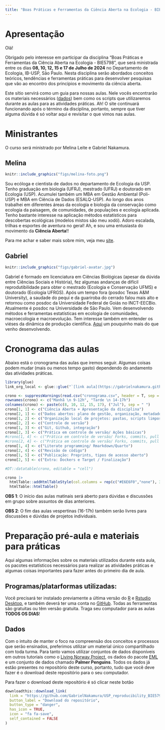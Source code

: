 ```yaml
---
title: "Boas Práticas e Ferramentas da Ciência Aberta na Ecologia - BIE5798"
---
```


# Apresentação

Olá!

Obrigado pelo interesse em participar da disciplina "Boas Práticas e Ferramentas da Ciência Aberta na Ecologia - BIE5798", que será ministrada entre os dias **08, 10, 12, 15 e 17 de Julho de 2024** no Departamento de Ecologia, IB-USP, São Paulo. Nesta disciplina serão abordados conceitos teóricos, tendências e ferramentas práticas para desenvolver pesquisas que vão ao encontro dos princípios e movimento da ciência aberta. 

Este sítio servirá como um guia para nossas aulas. Nele vocês encontrarão os materiais necessários ([dados](https://github.com/GabrielNakamura/USP_reproducibility_BIE5798)) bem como os scripts que utilizaremos durante as aulas para as atividades práticas. Ah! O site continuará funcionando após o término da disciplina, portanto, sempre que tiver alguma dúvida é só voltar aqui e revisitar o que vimos nas aulas.

# Ministrantes

O curso será ministrado por Melina Leite e Gabriel Nakamura.


## Melina

```r
knitr::include_graphics("figs/melina-foto.png")
```

Sou ecóloga e cientista de dados no departamento de Ecologia da USP. Tenho graduação em biologia (UFRJ), mestrado (UFRJ) e doutorado em Ecologia (USP). Acumulei também um MBA em Gestão Ambiental (Poli-USP) e MBA em Ciência de Dados (ESALQ-USP). Ao longo dos anos trabalhei em diferentes áreas da ecologia e biologia da conservação como ecologia da paisagem, de comunidades, de populações e ecologia aplicada. Tenho bastante interesse na aplicação métodos estatísticos para descobertas ecológicas (modelos mistos são meu xodó). Adoro escalada, trilhas e esportes de aventura no geral! Ah, e sou uma entusiasta do movimento da **Ciência Aberta**!! 

Para me achar e saber mais sobre mim, veja meu [site](https://melinaleite.weebly.com/).


## Gabriel

```r
knitr::include_graphics("figs/gabriel-avatar.jpg")
```

Gabriel é formado em licenciatura em Ciências Biológicas (apesar da dúvida entre Ciências Sociais e História), fez algumas andanças de difícil reprodutibilidade para obter o mestrado (Ecologia e Conservação UFMS) e doutorado (Ecologia UFRGS). Após um tempo fora (posdoc Texas A&M University), a saudade do pequi e da guariroba do cerrado falou mais alto e retornou como posdoc da Universidade Federal de Goiás no INCT-EECBio. Atualmente é posdoc na Universidade de São Paulo. Vem desenvolvendo  métodos e ferramentas estatísticas em ecologia de comunidades, macroecologia e macroevolução. Tem interesse também em entender os viéses da dinâmica de produção científica. [Aqui](http://lattes.cnpq.br/2456515948049565) um pouquinho mais do que venho desenvolvendo.


# Cronograma das aulas

Abaixo está o cronograma das aulas que iremos seguir. Algumas coisas podem mudar (mais ou menos tempo gasto) dependendo do andamento das atividades práticas.

```r
library(glue)
link_org_local <- glue::glue("`[link aula](https://gabrielnakamura.github.io/USP_BIE5798_apresentacoes/#21)`")

```


```r
crono <- suppressWarnings(read.csv("cronograma.csv", header = T, sep = ","))  
rownames(crono) <- c("Manhã \n 9-12h", "Tarde \n 14-17h")
colnames(crono) <- paste(c(8, 10, 12, 15, 17), ("Jul"), sep = " ")
crono[1, 1] <- c("Ciência Aberta + Apresentação da disciplina")
crono[2, 1] <- c("Dados abertos: plano de gestão, organização, metadados, publicação")
crono[1, 2] <- c("Organização local de projetos: pastas, scripts limpos")
crono[2, 2] <- c("Controle de versão")
crono[1, 3] <- c("Git, Github, integração")
crono[2, 3] <- c("Prática em controle de versão/ Ações básicas")
#crono[1, 4] <- c("Prática em controle de versão/ Forks, commits, pull requests")
#crono[2, 4] <- c("Prática em controle de versão/ Forks, commits, pull requests/ Pacotes")
crono[1, 4] <- c("Literate programming/ Rmarkdown/Quarto")
crono[2, 4] <- c("Revisão de código")
crono[1, 5] <- c("Publicação: Preprints, tipos de acesso aberto")
crono[2, 5] <- c("Extra: Dockers e Target / Finalização")

#DT::datatable(crono, editable = "cell")
```

```r
crono |>
  htmlTable::addHtmlTableStyle(col.columns = rep(c("#E6E6F0","none"), 3)) |>
  htmlTable::htmlTable()
```


**OBS 1**: O início das aulas matinais será aberto para dúvidas e discussões em grupo sobre assuntos de dias anteriores. 

**OBS 2**: O fim das aulas vespertinas (16-17h) também serão livres para discussões e dúvidas de projetos individuais.

# Preparação pré-aula e materiais para práticas

Aqui algumas informações sobre os materiais utilizados durante esta aula, os pacotes estatísticos necessários para realizar as atividades práticas e algumas coisas importantes para fazer antes do primeiro dia de aula.

## Programas/platarformas utilizadas:

Você precisará ter instalado previamente a última versão do [R](https://cran.r-project.org/) e [Rstudio Desktop](https://posit.co/downloads/), e também deverá ter uma conta no [GitHub](https://github.com/pricing). Todas as ferramentas são gratuitas ou têm versão gratuita. Traga seu computador para as aulas **TODOS OS DIAS**! 

## Dados

Com o intuito de manter o foco na compreensão dos conceitos e processos que serão ensinados, preferimos utilizar um material único compartilhado com toda turma. Para tanto vamos utilizar conjuntos de dados disponíveis em outros tutoriais como o [Living Norway Project](https://livingnorway.github.io/LivingNorwayR/articles/LNWorkshopExample_TOV-E.html), os dados do pacote [EML](https://github.com/ropensci/EML/tree/master/inst/examples) e um conjunto de dados chamado **Palmer Penguins**. Todos os dados já estão presentes no repositório deste curso, portanto, tudo que você deve fazer é o download deste repositório para o seu computador.


Para fazer o download deste repositório é só clicar neste botão

```r

downloadthis::download_link(
  link = "https://github.com/GabrielNakamura/USP_reproducibility_BIE5798/archive/refs/heads/master.zip",
  button_label = "Download do repositório",
  button_type = "danger",
  has_icon = TRUE,
  icon = "fa fa-save",
  self_contained = FALSE
)
```



